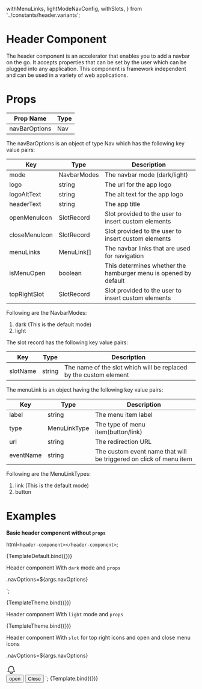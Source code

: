   withMenuLinks,
  lightModeNavConfig,
  withSlots,
} from '../constants/header.variants';

# Header Component

The header component is an accelerator that enables you to add a navbar on the go. It accepts properties that can be set by the user which can be plugged into any application.
This component is framework independent and can be used in a variety of web applications.

# Props

| Prop Name     | Type |
| ------------- | ---- |
| navBarOptions | Nav  |

The navBarOptions is an object of type Nav which has the following key value pairs:

| Key           | Type        | Description                                                     |
| ------------- | ----------- | --------------------------------------------------------------- |
| mode          | NavbarModes | The navbar mode (dark/light)                                    |
| logo          | string      | The url for the app logo                                        |
| logoAltText   | string      | The alt text for the app logo                                   |
| headerText    | string      | The app title                                                   |
| openMenuIcon  | SlotRecord  | Slot provided to the user to insert custom elements             |
| closeMenuIcon | SlotRecord  | Slot provided to the user to insert custom elements             |
| menuLinks     | MenuLink[]  | The navbar links that are used for navigation                   |
| isMenuOpen    | boolean     | This determines whether the hamburger menu is opened by default |
| topRightSlot  | SlotRecord  | Slot provided to the user to insert custom elements             |

Following are the NavbarModes:

1. dark (This is the default mode)
2. light

The slot record has the following key value pairs:

| Key      | Type   | Description                                                       |
| -------- | ------ | ----------------------------------------------------------------- |
| slotName | string | The name of the slot which will be replaced by the custom element |

The menuLink is an object having the following key value pairs:

| Key       | Type         | Description                                                        |
| --------- | ------------ | ------------------------------------------------------------------ |
| label     | string       | The menu item label                                                |
| type      | MenuLinkType | The type of menu item(button/link)                                 |
| url       | string       | The redirection URL                                                |
| eventName | string       | The custom event name that will be triggered on click of menu item |

Following are the MenuLinkTypes:

1. link (This is the default mode)
2. button

<Meta title="Header" />

# Examples

**Basic header component without `props`**

  html`<header-component></header-component>`;

<Canvas columns={1}>
  <Story name="default">{TemplateDefault.bind({})}</Story>
</Canvas>

Header component With `dark` mode and `props`

  .navOptions=${args.navOptions}
>
</header-component>`;

<Canvas columns={1}>
  <Story name="Dark" args={{ navOptions: withMenuLinks }}>
    {TemplateTheme.bind({})}
  </Story>
</Canvas>

Header component With `light` mode and `props`

<Canvas columns={1}>
  <Story name="Light" args={{ navOptions: lightModeNavConfig }}>
    {TemplateTheme.bind({})}
  </Story>
</Canvas>

Header component With `slot` for top right icons and open and close menu icons

  .navOptions=${args.navOptions}
>
  <div slot="slot-div" style="display:flex;flex-direction:row">
    <svg
      xmlns="http://www.w3.org/2000/svg"
      fill="white"
      viewBox="0 0 24 24"
      stroke-width="1.5"
      stroke="currentColor"
      aria-hidden="true"
      style="width:26px;height:26px;margin-top:3px;margin-right:5px"
    >
      <path
        stroke-linecap="round"
        stroke-linejoin="round"
        d="M14.857 17.082a23.848 23.848 0 005.454-1.31A8.967 8.967 0 0118 9.75v-.7V9A6 6 0 006 9v.75a8.967 8.967 0 01-2.312 6.022c1.733.64 3.56 1.085 5.455 1.31m5.714 0a24.255 24.255 0 01-5.714 0m5.714 0a3 3 0 11-5.714 0"
      />
    </svg>
    <img
      class="h-8 w-8 rounded-full"
      src="https://cdn.icon-icons.com/icons2/1378/PNG/512/avatardefault_92824.png"
      alt=""
    />
  </div>
  <button slot="open">open</button>
  <button slot="close">Close</button>
</header-component>`;

<Canvas columns={1}>
  <Story name="withSlot" args={{ navOptions: withSlots }}>
    {Template.bind({})}
  </Story>
</Canvas>
